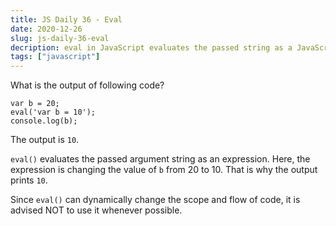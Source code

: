 ```yaml
---
title: JS Daily 36 - Eval
date: 2020-12-26
slug: js-daily-36-eval
decription: eval in JavaScript evaluates the passed string as a JavaScript statement.
tags: ["javascript"]
---
```



What is the output of following code?

```javascript{numberLines: true}
var b = 20;
eval('var b = 10');
console.log(b);
```

<Divider />

The output is `10`.

`eval()` evaluates the passed argument string as an expression. Here, the expression is changing the value of `b` from 20 to 10. That is why the output prints `10`.

Since `eval()` can dynamically change the scope and flow of code, it is advised NOT to use it whenever possible.
